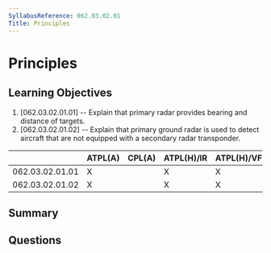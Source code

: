 ```yaml
---
SyllabusReference: 062.03.02.01
Title: Principles
---
```


# Principles

## Learning Objectives

1. [062.03.02.01.01] -- Explain that primary radar provides bearing and distance
   of targets.
2. [062.03.02.01.02] -- Explain that primary ground radar is used to detect
   aircraft that are not equipped with a secondary radar transponder.

|                 | ATPL(A) | CPL(A) | ATPL(H)/IR | ATPL(H)/VFR | CPL(H) | IR  | CBIR(A) |
| --------------- | ------- | ------ | ---------- | ----------- | ------ | --- | ------- |
| 062.03.02.01.01 | X       |        | X          | X           |        | X   | X       |
| 062.03.02.01.02 | X       |        | X          | X           |        | X   | X       |

## Summary

## Questions
